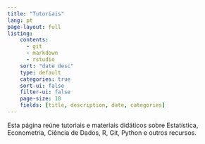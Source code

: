 ```yaml
---
title: "Tutoriais"
lang: pt
page-layout: full
listing:
    contents: 
      - git
      - markdown
      - rstudio
    sort: "date desc"
    type: default
    categories: true
    sort-ui: false
    filter-ui: false
    page-size: 10
    fields: [title, description, date, categories]
---
```


Esta página reúne tutoriais e materiais didáticos sobre Estatística, 
Econometria, Ciência de Dados, R, Git, Python e outros recursos.

:::{#tutorials}
:::




